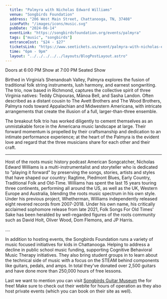 ```yaml
---
  title: "Palmyra with Nicholas Edward Williams"
  venue: "Songbirds Foundation"
  address: "206 West Main Street, Chattanooga, TN, 37408"
  iconPath: "/images/icons/music.svg"
  pubDate: "2024-06-14"
  eventLink: "https://songbirdsfoundation.org/events/palmyra"
  tags: ["music", "songbirds"]
  entranceCost: "$24 - $27"
  ticketsLink: "https://www.seetickets.us/event/palmyra-with-nicholas-edward-williams/596769"
  time: "6pm - 9pm"
  layout: "../../../../../layouts/BlogPostLayout.astro"
---
```


Doors at 6:00 PM
Show at 7:00 PM
Seated Show

Birthed in Virginia’s Shenandoah Valley, Palmyra explores the fusion of traditional folk string instruments, lush harmony, and earnest songwriting. The trio, now based in Richmond, captures the collective spirit of three Virginia natives: Teddy Chipouras, Mānoa Bell, and Sasha Landon. Often described as a distant cousin to The Avett Brothers and The Wood Brothers, Palmyra nods toward Appalachian and Midwestern Americana, with intricate arrangements that create the illusion of a full, larger-than-three ensemble. 

The breakout folk trio has worked diligently to cement themselves as an unmistakable force in the Americana music landscape at large. Their forward momentum is propelled by their craftsmanship and dedication to an intimate performance experience; at the heart of the Palmyra is the evident love and regard that the three musicians share for each other and their craft.

- - -

Host of the roots music history podcast American Songcatcher, Nicholas Edward Williams is a multi-instrumentalist and storyteller who is dedicated to "playing it forward" by preserving the songs, stories, artists and styles that have shaped our country: Ragtime, Piedmont Blues, Early Country, Traditional Folk and Old-Time. Williams has spent the last 15 years touring three continents, performing all around the US, as well as the UK, Western Europe and Australia, blending the roots music spectrum in his own style. Under his previous project, Whetherman, Williams independently released eight revered records from 2007-2018. Under his own name, his critically acclaimed sophomore release from late 2021, Folk Songs For Old Times' Sake has been heralded by well-regarded figures of the roots community such as David Holt, Oliver Wood, Dom Flemons, and JP Harris.

....

In addition to hosting events, the Songbirds Foundation runs a variety of music focused initiatives for kids in Chattanooga. Helping to address a decline in public school music funding, supporting Cognitive Behavioral Music Therapy initiatives. They also bring student groups in to learn about the technical side of music with a focus on the STEAM behind components like guitars, pedals, and amps. In total they've donated over 2,500 guitars and have done more than 250,000 hours of free lessons. 

Last we want to mention you can visit <a href="https://songbirdsfoundation.org/museum/" target="_blank">Songbirds Guitar Museum</a> the for free! Make sure to check out their webite for hours of operation as they also host private events (which you can book on their site as well).